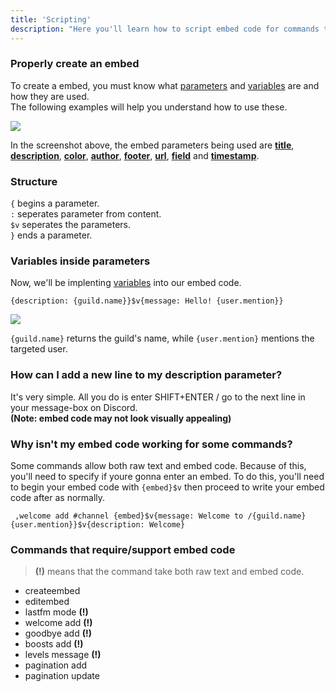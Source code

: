 ```yaml
---
title: 'Scripting'
description: "Here you'll learn how to script embed code for commands that support it."
---
```

### Properly create an embed
To create a embed, you must know what [parameters](/extras/parameters) and [variables](/extras/variables) are and how they are used. <br />
The following examples will help you understand how to use these.

  <Frame type="glass">
    <img src="https://i.imgur.com/ytj8EjS.png"/>
  </Frame>

In the screenshot above, the embed parameters being used are [**title**](/extras/parameters#title), [**description**](/extras/parameters#description), [**color**](/extras/parameters#color), [**author**](/extras/parameters#author), [**footer**](/extras/parameters#footer), [**url**](/extras/parameters#url), [**field**](/extras/parameters#field) and [**timestamp**](/extras/parameters#timestamp).

### Structure

 `{` begins a parameter. <br /> `:` seperates parameter from content.  <br /> `$v` seperates the parameters. <br /> `}` ends a parameter.

### Variables inside parameters

Now, we'll be implenting [variables](/extras/variables) into our embed code.
 ``` 
{description: {guild.name}}$v{message: Hello! {user.mention}}
```
  <Frame type="glass">
    <img src="https://i.imgur.com/PDikvh8.png"/>
  </Frame>

`{guild.name}` returns the guild's name, while `{user.mention}` mentions the targeted user.


### How can I add a new line to my description parameter?
It's very simple. All you do is enter SHIFT+ENTER / go to the next line in your message-box on Discord. <br /> **(Note: embed code may not look visually appealing)**            

### Why isn't my embed code working for some commands?

Some commands allow both raw text and embed code. Because of this, you'll need to specify if youre gonna enter an embed. To do this, you'll need to begin your embed code with `{embed}$v` then proceed to write your embed code after as normally.


 ```
  ,welcome add #channel {embed}$v{message: Welcome to /{guild.name} {user.mention}}$v{description: Welcome}
 ```

### Commands that require/support embed code
> **(!)** means that the command take both raw text and embed code.
- createembed
- editembed
- lastfm mode **(!)**
- welcome add **(!)**
- goodbye add **(!)**
- boosts add **(!)**
- levels message **(!)**
- pagination add 
- pagination update
